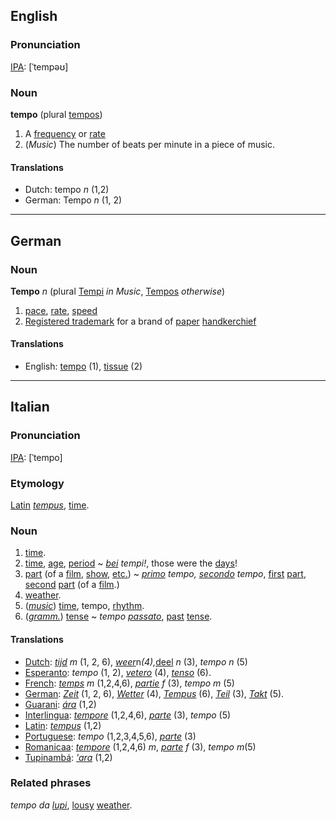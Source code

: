 ==English==
===Pronunciation===
[[IPA]]: [ˈtempəʊ]

===Noun===
'''tempo''' (plural [[tempos]])

# A [[frequency]] or [[rate]]
# (''Music'') The number of beats per minute in a piece of music.


====Translations====
*Dutch: tempo ''n'' (1,2)
*German: Tempo ''n'' (1, 2)

----
==German==

===Noun===
'''Tempo''' ''n'' (plural [[Tempi]] ''in Music'', [[Tempos]] ''otherwise'')

# [[pace]], [[rate]], [[speed]]
# [[Registered trademark]] for a brand of [[paper]] [[handkerchief]]

====Translations====
*English: [[tempo]] (1), [[tissue]] (2)

----
==Italian==
===Pronunciation===
[[IPA]]: [ˈtempo]

===Etymology===

[[Latin]] ''[[tempus]]'', [[time]].

===Noun===

#[[time]].
#[[time]], [[age]], [[period]] ~ ''[[bello|bei]] tempi!'', those were the [[day|days]]!
#[[part]] (of a [[film]], [[show]], [[et coetera|etc.]]) ~ ''[[primo]] tempo, [[secondo]] tempo'', [[first]] [[part]], [[second]] [[part]] (of a [[film]].)
#[[weather]].
#(''[[music]]'') [[time]], tempo, [[rhythm]].
#(''[[grammar|gramm.]]'') [[tense]] ~ ''tempo [[passato]]'', [[past]] [[tense]].

====Translations====

*[[Dutch]]: ''[[tijd]]'' ''m'' (1, 2, 6), ''[[weer]] ''n'' (4), ''[[deel]] ''n'' (3), ''tempo'' ''n'' (5)
*[[Esperanto]]: ''tempo'' (1, 2), ''[[vetero]]'' (4), ''[[tenso]]'' (6).
*[[French]]: ''[[temps]]'' ''m'' (1,2,4,6), ''[[partie]]'' ''f'' (3), ''tempo'' ''m'' (5)
*[[German]]: ''[[Zeit]]'' (1, 2, 6), ''[[Wetter]]'' (4), ''[[Tempus]]'' (6), ''[[Teil]]'' (3), ''[[Takt]]'' (5).
*[[Guarani]]: ''[[ára]]'' (1,2)
*[[Interlingua]]: ''[[tempore]]'' (1,2,4,6), ''[[parte]]'' (3), ''tempo'' (5)
*[[Latin]]: ''[[tempus]]'' (1,2)
*[[Portuguese]]: ''tempo'' (1,2,3,4,5,6), ''[[parte]]'' (3)
*[[Romanicaa]]: ''[[tempore]]'' (1,2,4,6) ''m'', ''[[parte]]'' ''f'' (3), ''tempo'' ''m''(5)
*[[Tupinambá]]: ''[['ara]]'' (1,2)

===Related phrases===

''tempo da [[lupo|lupi]]'', [[lousy]] [[weather]].